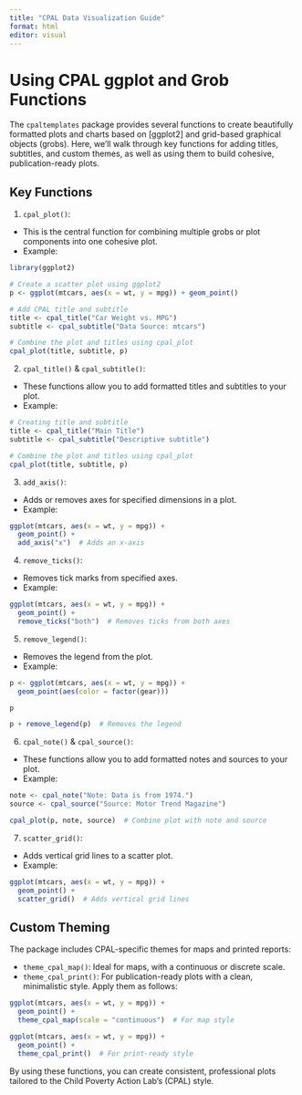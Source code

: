 ```yaml
---
title: "CPAL Data Visualization Guide"
format: html
editor: visual
---
```


# Using CPAL ggplot and Grob Functions

The `cpaltemplates` package provides several functions to create beautifully formatted plots and charts based on \[ggplot2\] and grid-based graphical objects (grobs). Here, we'll walk through key functions for adding titles, subtitles, and custom themes, as well as using them to build cohesive, publication-ready plots.

## Key Functions

1.  `cpal_plot()`:

-   This is the central function for combining multiple grobs or plot components into one cohesive plot.
-   Example:

```r
library(ggplot2)

# Create a scatter plot using ggplot2
p <- ggplot(mtcars, aes(x = wt, y = mpg)) + geom_point()

# Add CPAL title and subtitle
title <- cpal_title("Car Weight vs. MPG")
subtitle <- cpal_subtitle("Data Source: mtcars")

# Combine the plot and titles using cpal_plot
cpal_plot(title, subtitle, p)
```

2.  `cpal_title()` & `cpal_subtitle()`:

-   These functions allow you to add formatted titles and subtitles to your plot.
-   Example:

```r
# Creating title and subtitle
title <- cpal_title("Main Title")
subtitle <- cpal_subtitle("Descriptive subtitle")

# Combine the plot and titles using cpal_plot
cpal_plot(title, subtitle, p)
```

3.  `add_axis()`:

-   Adds or removes axes for specified dimensions in a plot.
-   Example:

```r
ggplot(mtcars, aes(x = wt, y = mpg)) +
  geom_point() +
  add_axis("x")  # Adds an x-axis
```

4.  `remove_ticks()`:

-   Removes tick marks from specified axes.
-   Example:

```r
ggplot(mtcars, aes(x = wt, y = mpg)) +
  geom_point() +
  remove_ticks("both")  # Removes ticks from both axes
```

5.  `remove_legend()`:

-   Removes the legend from the plot.
-   Example:

```r
p <- ggplot(mtcars, aes(x = wt, y = mpg)) +
  geom_point(aes(color = factor(gear)))

p

p + remove_legend(p)  # Removes the legend
```

6.  `cpal_note()` & `cpal_source()`:

-   These functions allow you to add formatted notes and sources to your plot.
-   Example:

```r
note <- cpal_note("Note: Data is from 1974.")
source <- cpal_source("Source: Motor Trend Magazine")

cpal_plot(p, note, source)  # Combine plot with note and source
```

7.  `scatter_grid()`:

-   Adds vertical grid lines to a scatter plot.
-   Example:

```r
ggplot(mtcars, aes(x = wt, y = mpg)) +
  geom_point() +
  scatter_grid()  # Adds vertical grid lines
```

## Custom Theming

The package includes CPAL-specific themes for maps and printed reports:

-   `theme_cpal_map()`: Ideal for maps, with a continuous or discrete scale.
-   `theme_cpal_print()`: For publication-ready plots with a clean, minimalistic style. Apply them as follows:

```r
ggplot(mtcars, aes(x = wt, y = mpg)) +
  geom_point() +
  theme_cpal_map(scale = "continuous")  # For map style

ggplot(mtcars, aes(x = wt, y = mpg)) +
  geom_point() +
  theme_cpal_print()  # For print-ready style
```

By using these functions, you can create consistent, professional plots tailored to the Child Poverty Action Lab's (CPAL) style.

